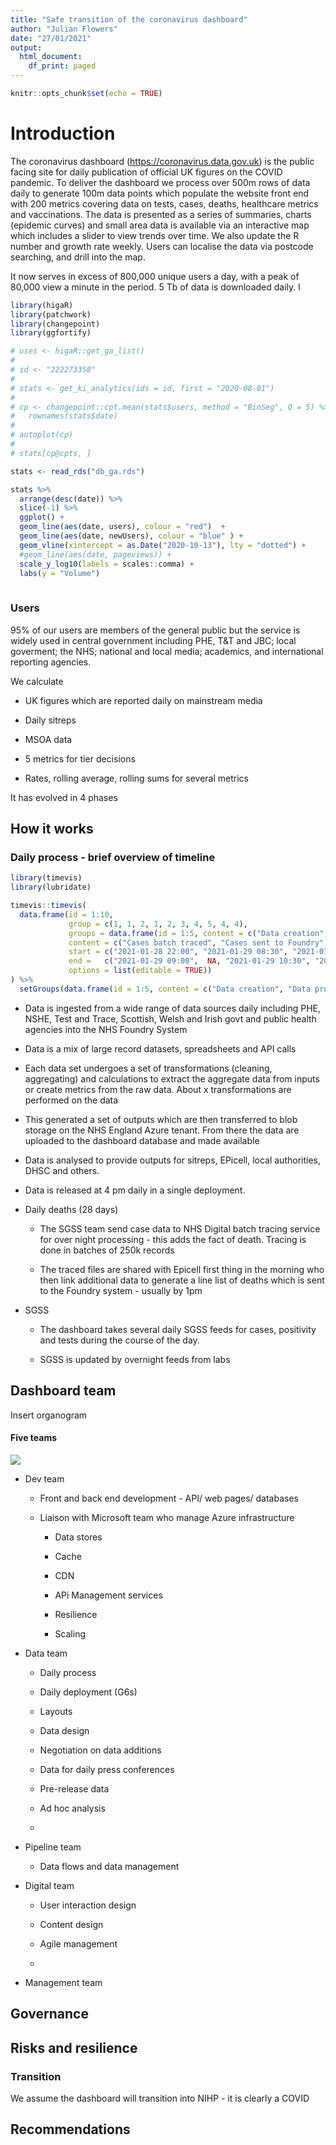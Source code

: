 ```yaml
---
title: "Safe transition of the coronavirus dashboard"
author: "Julian Flowers"
date: "27/01/2021"
output:
  html_document:
    df_print: paged
---
```


```r
knitr::opts_chunk$set(echo = TRUE)
```

# Introduction

The coronavirus dashboard (<https://coronavirus.data.gov.uk>) is the public facing site for daily publication of official UK figures on the COVID pandemic. To deliver the dashboard we process over 500m rows of data daily to generate 100m data points which populate the website front end with 200 metrics covering data on tests, cases, deaths, healthcare metrics and vaccinations. The data is presented as a series of summaries, charts (epidemic curves) and small area data is available via an interactive map which includes a slider to view trends over time. We also update the R number and growth rate weekly. Users can localise the data via postcode searching, and drill into the map.

It now serves in excess of 800,000 unique users a day, with a peak of 80,000 view a minute in the period. 5 Tb of data is downloaded daily. l

```r

library(higaR)
library(patchwork)
library(changepoint)
library(ggfortify)

# uses <- higaR::get_ga_list()
# 
# id <- "222273358"
# 
# stats <- get_ki_analytics(ids = id, first = "2020-08-01")
# 
# cp <- changepoint::cpt.mean(stats$users, method = "BinSeg", Q = 5) %>%
#   rownames(stats$date)
# 
# autoplot(cp)
# 
# stats[cp@cpts, ]

stats <- read_rds("db_ga.rds")

stats %>%
  arrange(desc(date)) %>%
  slice(-1) %>%
  ggplot() +
  geom_line(aes(date, users), colour = "red")  +
  geom_line(aes(date, newUsers), colour = "blue" ) +
  geom_vline(xintercept = as.Date("2020-10-13"), lty = "dotted") +
  #geom_line(aes(date, pageviews)) +
  scale_y_log10(labels = scales::comma) +
  labs(y = "Volume") 
 

```

### Users

95% of our users are members of the general public but the service is widely used in central government including PHE, T&T and JBC; local goverment; the NHS; national and local media; academics, and international reporting agencies.

We calculate

-   UK figures which are reported daily on mainstream media

-   Daily sitreps

-   MSOA data

-   5 metrics for tier decisions

-   Rates, rolling average, rolling sums for several metrics

It has evolved in 4 phases

## How it works

### Daily process - brief overview of timeline

```r

library(timevis)
library(lubridate)

timevis::timevis(
  data.frame(id = 1:10, 
             group = c(1, 1, 2, 1, 2, 3, 4, 5, 4, 4), 
             groups = data.frame(id = 1:5, content = c("Data creation", "Data processing", "Pipeline", "Data deployment", "QA")),
             content = c("Cases batch traced", "Cases sent to Foundry", "Case data processed", "Deaths data processed", "DA data added", "Pipeline runs", "Pre release", "Final QA" ,"Data release", "Website fully updated"),
             start = c("2021-01-28 22:00", "2021-01-29 08:30", "2021-01-29 08:30", "2021-01-29 09:30", "2021-01-29 14:00", "2021-01-29 14:00", "2021-01-29 15:30", "2021-01-29 15:50", "2021-01-29 16:00", "2021-01-29 16:20"),
             end =   c("2021-01-29 09:00",  NA, "2021-01-29 10:30", "2021-01-29 13:30", NA, "2021-01-29 15:45", NA,  NA, NA, NA),
             options = list(editable = TRUE))
) %>%
  setGroups(data.frame(id = 1:5, content = c("Data creation", "Data processing", "Pipeline", "Deployment", "QA")))

```

-   Data is ingested from a wide range of data sources daily including PHE, NSHE, Test and Trace, Scottish, Welsh and Irish govt and public health agencies into the NHS Foundry System

-   Data is a mix of large record datasets, spreadsheets and API calls

-   Each data set undergoes a set of transformations (cleaning, aggregating) and calculations to extract the aggregate data from inputs or create metrics from the raw data. About x transformations are performed on the data

-   This generated a set of outputs which are then transferred to blob storage on the NHS England Azure tenant. From there the data are uploaded to the dashboard database and made available

-   Data is analysed to provide outputs for sitreps, EPicell, local authorities, DHSC and others.

-   Data is released at 4 pm daily in a single deployment.

-   Daily deaths (28 days)

    -   The SGSS team send case data to NHS Digital batch tracing service for over night processing - this adds the fact of death. Tracing is done in batches of 250k records

    -   The traced files are shared with Epicell first thing in the morning who then link additional data to generate a line list of deaths which is sent to the Foundry system - usually by 1pm

-   SGSS

    -   The dashboard takes several daily SGSS feeds for cases, positivity and tests during the course of the day.

    -   SGSS is updated by overnight feeds from labs

## Dashboard team

Insert organogram

#### Five teams

![](Dashboard.png)

-   Dev team

    -   Front and back end development - API/ web pages/ databases

    -   Liaison with Microsoft team who manage Azure infrastructure

        -   Data stores

        -   Cache

        -   CDN

        -   APi Management services

        -   Resilience

        -   Scaling

-   Data team

    -   Daily process

    -   Daily deployment (G6s)

    -   Layouts

    -   Data design

    -   Negotiation on data additions

    -   Data for daily press conferences

    -   Pre-release data

    -   Ad hoc analysis

    -   

-   Pipeline team

    -   Data flows and data management

-   Digital team

    -   User interaction design

    -   Content design

    -   Agile management

    -   

-   Management team

## Governance

## Risks and resilience

### Transition

We assume the dashboard will transition into NIHP - it is clearly a COVID

:   

## 

## Recommendations
